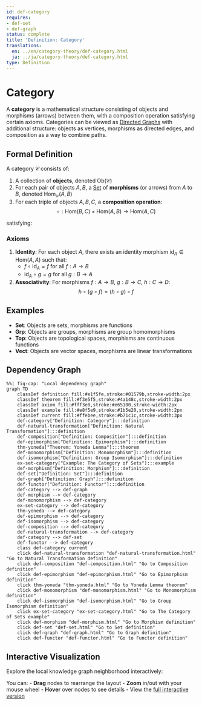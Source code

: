 ```yaml
---
id: def-category
requires:
- def-set
- def-graph
status: complete
title: 'Definition: Category'
translations:
  en: ../en/category-theory/def-category.html
  ja: ../ja/category-theory/def-category.html
type: Definition
---
```


# Category {#def-category}

A **category** is a mathematical structure consisting of objects and morphisms (arrows) between them, with a composition operation satisfying certain axioms. Categories can be viewed as [Directed Graphs](../combinatorics/def-graph.qmd) with additional structure: objects as vertices, morphisms as directed edges, and composition as a way to combine paths.

## Formal Definition

A category $\mathcal{C}$ consists of:

1. A collection of **objects**, denoted $\text{Ob}(\mathcal{C})$
2. For each pair of objects $A, B$, a [Set](../logic-set-theory/def-set.qmd) of **morphisms** (or arrows) from $A$ to $B$, denoted $\text{Hom}_{\mathcal{C}}(A, B)$
3. For each triple of objects $A, B, C$, a **composition operation**:
   $$\circ: \text{Hom}(B, C) \times \text{Hom}(A, B) \to \text{Hom}(A, C)$$

satisfying:

### Axioms

1. **Identity**: For each object $A$, there exists an identity morphism $\text{id}_A \in \text{Hom}(A, A)$ such that:
   - $f \circ \text{id}_A = f$ for all $f: A \to B$
   - $\text{id}_A \circ g = g$ for all $g: B \to A$

2. **Associativity**: For morphisms $f: A \to B$, $g: B \to C$, $h: C \to D$:
   $$h \circ (g \circ f) = (h \circ g) \circ f$$

## Examples

- **Set**: Objects are sets, morphisms are functions
- **Grp**: Objects are groups, morphisms are group homomorphisms
- **Top**: Objects are topological spaces, morphisms are continuous functions
- **Vect**: Objects are vector spaces, morphisms are linear transformations

## Dependency Graph

```mermaid
%%| fig-cap: "Local dependency graph"
graph TD
    classDef definition fill:#e1f5fe,stroke:#01579b,stroke-width:2px
    classDef theorem fill:#f3e5f5,stroke:#4a148c,stroke-width:2px
    classDef axiom fill:#fff3e0,stroke:#e65100,stroke-width:2px
    classDef example fill:#e8f5e9,stroke:#1b5e20,stroke-width:2px
    classDef current fill:#ffebee,stroke:#b71c1c,stroke-width:3px
    def-category["Definition: Category"]:::definition
    def-natural-transformation["Definition: Natural Transformation"]:::definition
    def-composition["Definition: Composition"]:::definition
    def-epimorphism["Definition: Epimorphism"]:::definition
    thm-yoneda["Theorem: Yoneda Lemma"]:::theorem
    def-monomorphism["Definition: Monomorphism"]:::definition
    def-isomorphism["Definition: Group Isomorphism"]:::definition
    ex-set-category["Example: The Category of Sets"]:::example
    def-morphism["Definition: Morphism"]:::definition
    def-set["Definition: Set"]:::definition
    def-graph["Definition: Graph"]:::definition
    def-functor["Definition: Functor"]:::definition
    def-category --> def-graph
    def-morphism --> def-category
    def-monomorphism --> def-category
    ex-set-category --> def-category
    thm-yoneda --> def-category
    def-epimorphism --> def-category
    def-isomorphism --> def-category
    def-composition --> def-category
    def-natural-transformation --> def-category
    def-category --> def-set
    def-functor --> def-category
    class def-category current
    click def-natural-transformation "def-natural-transformation.html" "Go to Natural Transformation definition"
    click def-composition "def-composition.html" "Go to Composition definition"
    click def-epimorphism "def-epimorphism.html" "Go to Epimorphism definition"
    click thm-yoneda "thm-yoneda.html" "Go to Yoneda Lemma theorem"
    click def-monomorphism "def-monomorphism.html" "Go to Monomorphism definition"
    click def-isomorphism "def-isomorphism.html" "Go to Group Isomorphism definition"
    click ex-set-category "ex-set-category.html" "Go to The Category of Sets example"
    click def-morphism "def-morphism.html" "Go to Morphism definition"
    click def-set "def-set.html" "Go to Set definition"
    click def-graph "def-graph.html" "Go to Graph definition"
    click def-functor "def-functor.html" "Go to Functor definition"
```

## Interactive Visualization

Explore the local knowledge graph neighborhood interactively:

::: {.graph-viz data-id="def-category" data-width="700" data-height="500"}
:::

You can:
- **Drag** nodes to rearrange the layout
- **Zoom** in/out with your mouse wheel
- **Hover** over nodes to see details
- View the [full interactive version](../../output/interactive/def-category.html){target="_blank"}